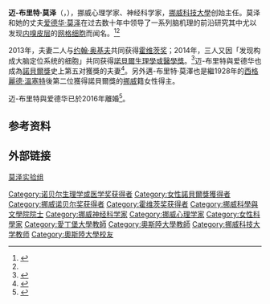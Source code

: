 {{Infobox scientist
|name              = 迈-布里特·莫泽 {{Nobel icon|2014年諾貝爾生理學或醫學獎|諾貝爾生理學或醫學獎}}<br>May-Britt Moser
|image             = File:May-Britt Moser 01.jpg
|image_size        = 200px
|caption           = 迈-布里特·莫泽，攝於2014年
|birth_date        = {{birth date and age|1963|01|04|df=yes}}
|birth_place       = [[挪威|挪威]][[福斯納沃格|福斯納沃格]]
|death_date        = 
|death_place       = 
|residence         = [[特隆赫姆|特隆赫姆]]
|citizenship       = 
|nationality       = {{NOR}}
|ethnicity         = 
|field             = [[神经科学|神经科学]]
|work_institutions = {{link-en|卡夫利系统神经科学研究所和记忆生物学中心|Kavli Institute for Systems Neuroscience and Centre for the Biology of Memory}}<br>[[爱丁堡大学|爱丁堡大学]]
|alma_mater        = [[奧斯陸大學|奧斯陸大學]]
|doctoral_advisor  = 
|doctoral_students = 
|known_for         = {{link-en|網格細胞|Grid cells}}，[[神經元|神經元]]
|influences        = 
|influenced        = 
|prizes            = [[霍维茨奖|霍维茨奖]] (2013)<br>[[諾貝爾生理學或醫學獎|諾貝爾生理學或醫學獎]] (2014)
|religion          = 
|footnotes         = 
|signature         =
}}
'''迈-布里特·莫泽'''（{{lang-no|'''May-Britt Moser'''}}，{{bd|1963年|1月4日|catIdx=Moser}}），挪威心理学家、神经科学家，[[挪威科技大學|挪威科技大學]]{{link-en|卡夫利系统神经科学研究所和记忆生物学中心|Kavli Institute for Systems Neuroscience and Centre for the Biology of Memory}}创始主任。莫泽和她的丈夫[[爱德华·莫泽|爱德华·莫泽]]在过去数十年中领导了一系列脑机理的前沿研究其中尤以发现[[内嗅皮层|内嗅皮层]]的[[网格细胞|网格细胞]]而闻名。<ref name=Hafting2005>{{Cite journal|title=Microstructure of a spatial map in the entorhinal cortex|url=http://www.nature.com/articles/nature03721|last=Hafting|first=Torkel|last2=Fyhn|first2=Marianne|date=2005-8|journal=Nature|issue=7052|doi=10.1038/nature03721|volume=436|pages=801–806|language=en|issn=0028-0836|last3=Molden|first3=Sturla|last4=Moser|first4=May-Britt|last5=Moser|first5=Edvard I.|access-date=2019-04-19|archive-date=2019-04-09|archive-url=https://web.archive.org/web/20190409020151/https://www.nature.com/articles/nature03721|dead-url=no}}</ref><ref name=NobelPressRel />

2013年，夫妻二人与[[约翰·奥基夫|约翰·奥基夫]]共同获得[[霍维茨奖|霍维茨奖]]；2014年，三人又因「发现构成大脑定位系统的细胞」共同获得[[諾貝爾生理學或醫學獎|諾貝爾生理學或醫學獎]]。<ref name=NobelPressRel >{{cite web|url=http://www.nobelprize.org/nobel_prizes/medicine/laureates/2014/press.pdf|title=PRESS RELEASE 2014‐10‐06|date=2014-10-06|accessdate=2014-10-06|publisher=The Nobel Assembly|archive-date=2014-10-06|archive-url=https://web.archive.org/web/20141006210251/http://www.nobelprize.org/nobel_prizes/medicine/laureates/2014/press.pdf|dead-url=no}}</ref>迈-布里特與爱德华也成為[[諾貝爾獎|諾貝爾獎]]史上第五对獲獎的夫妻<ref>{{cite web|url=http://www.huffingtonpost.com/2014/10/06/nobel-prize-physiology-medicine_n_5937382.html|title=Nobel Prize In Physiology Or Medicine Awarded To John O'Keefe, May-Britt Moser And Edvard Moser|work=Huffington Post|date=2014-10-06|accessdate=2014-10-06|archive-date=2014-10-06|archive-url=https://web.archive.org/web/20141006222331/http://www.huffingtonpost.com/2014/10/06/nobel-prize-physiology-medicine_n_5937382.html|dead-url=no}}</ref>。另外邁-布里特·莫澤也是繼1928年的[[西格麗德·溫塞特|西格麗德·溫塞特]]後第二位獲得諾貝爾獎的[[挪威|挪威]]籍女性得主。

迈-布里特與爱德华已於2016年離婚<ref>{{Cite web |url=http://www.vg.no/nyheter/innenriks/nobelpris-paret-moser-skilles/a/23602875/ |title=存档副本 |accessdate=2017-04-27 |archive-date=2017-05-07 |archive-url=https://web.archive.org/web/20170507100351/http://www.vg.no/nyheter/innenriks/nobelpris-paret-moser-skilles/a/23602875/ |dead-url=no }}</ref>。
==参考资料==
{{reflist}}

==外部链接==
[https://web.archive.org/web/20190415051921/https://www.ntnu.edu/kavli/research/moser 莫泽实验组]

{{2014年诺贝尔奖获得者}}
{{诺贝尔生理学或医学奖获得者 (2001年－2025年)}}
{{路易莎·格罗斯·霍维茨奖获得者}}

{{DEFAULTSORT:Moser}}
[[Category:诺贝尔生理学或医学奖获得者|Category:诺贝尔生理学或医学奖获得者]]
[[Category:女性諾貝爾獎獲得者|Category:女性諾貝爾獎獲得者]]
[[Category:挪威诺贝尔奖获得者|Category:挪威诺贝尔奖获得者]]
[[Category:霍维茨奖获得者|Category:霍维茨奖获得者]]
[[Category:挪威科學與文學院院士|Category:挪威科學與文學院院士]]
[[Category:挪威神经科学家|Category:挪威神经科学家]]
[[Category:挪威心理学家|Category:挪威心理学家]]
[[Category:女性科學家|Category:女性科學家]]
[[Category:愛丁堡大學教師|Category:愛丁堡大學教師]]
[[Category:奧斯陸大學教師|Category:奧斯陸大學教師]]
[[Category:挪威科技大学教师|Category:挪威科技大学教师]]
[[Category:奧斯陸大學校友|Category:奧斯陸大學校友]]